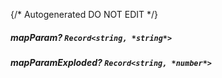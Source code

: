 {/* Autogenerated DO NOT EDIT  */}
##### **mapParam?** `Record<string, *string*>`

##### **mapParamExploded?** `Record<string, *number*>`

